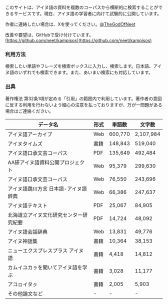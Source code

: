 このサイトは、アイヌ語の資料を複数のコーパスから横断的に検索することができるサービスです。現在、アイヌ語の学習者に向けて試験的に公開しています。

作者に連絡したい場合は、Xを使ってください。[@TheGodOfNeet](https://x.com/TheGodOfNeet)

改善や要望は、GitHubで受け付けています。 [https://github.com/neet/kampisos](https://github.com/neet/kampisos)

### 利用方法

検索したい単語やフレーズを検索ボックスに入力し、検索します。日本語、アイヌ語のいずれでも検索できます。また、あいまい検索にも対応しています。

### 出典

著作権法 第32条1項が定める「引用」の範囲内で利用しています。著作者の意図に反する利用を行わないよう細心の注意を払っておりますが、万が一問題がある場合はご連絡ください。

<table>
  <thead>
    <tr>
      <th>データ名</th>
      <th>形式</th>
      <th>単語数</th>
      <th>文字数</th>
    </tr>
  </thead>
  <tbody>
    <tr>
      <td>アイヌ語アーカイブ</td>
      <td>Web</td>
      <td>600,770</td>
      <td>2,107,984</td>
    </tr>
    <tr>
      <td>アイヌタイムズ</td>
      <td>書籍</td>
      <td>148,843</td>
      <td>519,040</td>
    </tr>
    <tr>
      <td>アイヌ語口承文芸コーパス</td>
      <td>PDF</td>
      <td>135,649</td>
      <td>492,484</td>
    </tr>
    <tr>
      <td>AA研アイヌ語資料公開プロジェクト</td>
      <td>Web</td>
      <td>95,379</td>
      <td>299,630</td>
    </tr>
    <tr>
      <td>アイヌ語口承文芸コーパス</td>
      <td>Web</td>
      <td>76,550</td>
      <td>243,696</td>
    </tr>
    <tr>
      <td>アイヌ語鵡川方言 日本語-アイヌ語辞典</td>
      <td>Web</td>
      <td>66,386</td>
      <td>247,637</td>
    </tr>
    <tr>
      <td>アイヌ語テキスト</td>
      <td>PDF</td>
      <td>25,067</td>
      <td>84,905</td>
    </tr>
    <tr>
      <td>北海道立アイヌ文化研究センター研究紀要</td>
      <td>PDF</td>
      <td>14,724</td>
      <td>48,092</td>
    </tr>
    <tr>
      <td>アイヌ語会話辞典</td>
      <td>Web</td>
      <td>13,831</td>
      <td>49,776</td>
    </tr>
    <tr>
      <td>アイヌ神謡集</td>
      <td>書籍</td>
      <td>10,364</td>
      <td>38,153</td>
    </tr>
    <tr>
      <td>ニューエクスプレスプラス アイヌ語</td>
      <td>書籍</td>
      <td>4,418</td>
      <td>14,812</td>
    </tr>
    <tr>
      <td>カムイユカㇻを聞いてアイヌ語を学ぶ</td>
      <td>書籍</td>
      <td>3,028</td>
      <td>11,177</td>
    </tr>
    <tr>
      <td>アコㇿイタㇰ</td>
      <td>書籍</td>
      <td>2,005</td>
      <td>5,903</td>
    </tr>
    <tr>
      <td>その他論文など</td>
      <td>-</td>
      <td>-</td>
      <td>-</td>
    </tr>
  </tbody>
</table>
